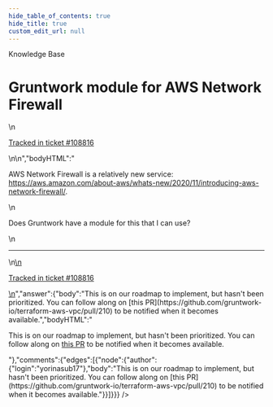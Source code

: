 ```yaml
---
hide_table_of_contents: true
hide_title: true
custom_edit_url: null
---
```



<CenterLayout>
<span class="title">Knowledge Base</span>
<h1>Gruntwork module for AWS Network Firewall</h1>
<GitHub json={{"id":"D_kwDOF8slf84AP4_4","number":481,"author":{"login":"iangrunt"},"title":"Gruntwork module for AWS Network Firewall","body":"\nAWS Network Firewall is a relatively new service: https://aws.amazon.com/about-aws/whats-new/2020/11/introducing-aws-network-firewall/.\r\n\r\nDoes Gruntwork have a module for this that I can use? \r\n\n\n---\n\n<ins datetime=\"2022-06-22T16:58:37Z\">\n  <p><a href=\"https://support.gruntwork.io/hc/requests/108816\">Tracked in ticket #108816</a></p>\n</ins>\n","bodyHTML":"<p dir=\"auto\">AWS Network Firewall is a relatively new service: <a href=\"https://aws.amazon.com/about-aws/whats-new/2020/11/introducing-aws-network-firewall/\" rel=\"nofollow\">https://aws.amazon.com/about-aws/whats-new/2020/11/introducing-aws-network-firewall/</a>.</p>\n<p dir=\"auto\">Does Gruntwork have a module for this that I can use?</p>\n<hr>\n<ins datetime=\"2022-06-22T16:58:37Z\">\n  <p dir=\"auto\"><a href=\"https://support.gruntwork.io/hc/requests/108816\" rel=\"nofollow\">Tracked in ticket #108816</a></p>\n</ins>","answer":{"body":"This is on our roadmap to implement, but hasn't been prioritized. You can follow along on [this PR](https://github.com/gruntwork-io/terraform-aws-vpc/pull/210) to be notified when it becomes available.","bodyHTML":"<p dir=\"auto\">This is on our roadmap to implement, but hasn't been prioritized. You can follow along on <a href=\"https://github.com/gruntwork-io/terraform-aws-vpc/pull/210\">this PR</a> to be notified when it becomes available.</p>"},"comments":{"edges":[{"node":{"author":{"login":"yorinasub17"},"body":"This is on our roadmap to implement, but hasn't been prioritized. You can follow along on [this PR](https://github.com/gruntwork-io/terraform-aws-vpc/pull/210) to be notified when it becomes available."}}]}}} />

</CenterLayout>
  

<!-- ##DOCS-SOURCER-START
{
  "sourcePlugin": "github-discussions",
  "hash": "1f6cf5bb10f08648ef2630e7087678c4"
}
##DOCS-SOURCER-END -->
